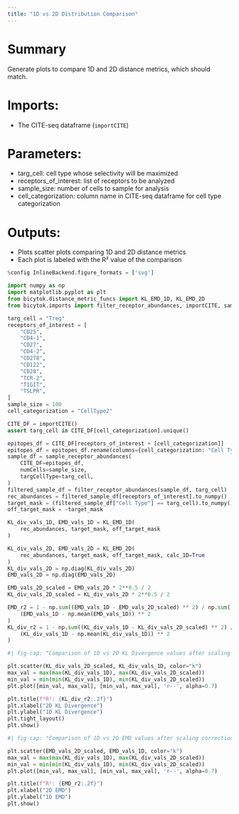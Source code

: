 ```yaml
---
title: "1D vs 2D Distribution Comparison"
---
```


# Summary
Generate plots to compare 1D and 2D distance metrics, which should match.

# Imports:
- The CITE-seq dataframe (`importCITE`)

# Parameters:
- targ_cell: cell type whose selectivity will be maximized
- receptors_of_interest: list of receptors to be analyzed
- sample_size: number of cells to sample for analysis
- cell_categorization: column name in CITE-seq dataframe for cell type categorization

# Outputs:
- Plots scatter plots comparing 1D and 2D distance metrics
- Each plot is labeled with the R² value of the comparison

```python
%config InlineBackend.figure_formats = ['svg']

import numpy as np
import matplotlib.pyplot as plt
from bicytok.distance_metric_funcs import KL_EMD_1D, KL_EMD_2D
from bicytok.imports import filter_receptor_abundances, importCITE, sample_receptor_abundances

targ_cell = "Treg"
receptors_of_interest = [
    "CD25",
    "CD4-1",
    "CD27",
    "CD4-2",
    "CD278",
    "CD122",
    "CD28",
    "TCR-2",
    "TIGIT",
    "TSLPR",
]
sample_size = 100
cell_categorization = "CellType2"

CITE_DF = importCITE()
assert targ_cell in CITE_DF[cell_categorization].unique()

epitopes_df = CITE_DF[receptors_of_interest + [cell_categorization]]
epitopes_df = epitopes_df.rename(columns={cell_categorization: "Cell Type"})
sample_df = sample_receptor_abundances(
    CITE_DF=epitopes_df,
    numCells=sample_size,
    targCellType=targ_cell,
)
filtered_sample_df = filter_receptor_abundances(sample_df, targ_cell)
rec_abundances = filtered_sample_df[receptors_of_interest].to_numpy()
target_mask = (filtered_sample_df["Cell Type"] == targ_cell).to_numpy()
off_target_mask = ~target_mask

KL_div_vals_1D, EMD_vals_1D = KL_EMD_1D(
    rec_abundances, target_mask, off_target_mask
)

KL_div_vals_2D, EMD_vals_2D = KL_EMD_2D(
    rec_abundances, target_mask, off_target_mask, calc_1D=True
)
KL_div_vals_2D = np.diag(KL_div_vals_2D)
EMD_vals_2D = np.diag(EMD_vals_2D)

EMD_vals_2D_scaled = EMD_vals_2D * 2**0.5 / 2
KL_div_vals_2D_scaled = KL_div_vals_2D * 2**0.5 / 2

EMD_r2 = 1 - np.sum((EMD_vals_1D - EMD_vals_2D_scaled) ** 2) / np.sum(
    (EMD_vals_1D - np.mean(EMD_vals_1D)) ** 2
)
KL_div_r2 = 1 - np.sum((KL_div_vals_1D - KL_div_vals_2D_scaled) ** 2) / np.sum(
    (KL_div_vals_1D - np.mean(KL_div_vals_1D)) ** 2
)
```

```python
#| fig-cap: "Comparison of 1D vs 2D KL Divergence values after scaling correction"

plt.scatter(KL_div_vals_2D_scaled, KL_div_vals_1D, color="k")
max_val = max(max(KL_div_vals_1D), max(KL_div_vals_2D_scaled))
min_val = min(min(KL_div_vals_1D), min(KL_div_vals_2D_scaled))
plt.plot([min_val, max_val], [min_val, max_val], 'r--', alpha=0.7)

plt.title(f"R²: {KL_div_r2:.2f}")
plt.xlabel("2D KL Divergence")
plt.ylabel("1D KL Divergence")
plt.tight_layout()
plt.show()
```

```python
#| fig-cap: "Comparison of 1D vs 2D EMD values after scaling correction"

plt.scatter(EMD_vals_2D_scaled, EMD_vals_1D, color="k")
max_val = max(max(KL_div_vals_1D), max(KL_div_vals_2D_scaled))
min_val = min(min(KL_div_vals_1D), min(KL_div_vals_2D_scaled))
plt.plot([min_val, max_val], [min_val, max_val], 'r--', alpha=0.7)

plt.title(f"R²: {EMD_r2:.2f}")
plt.xlabel("2D EMD")
plt.ylabel("1D EMD")
plt.show()
```
